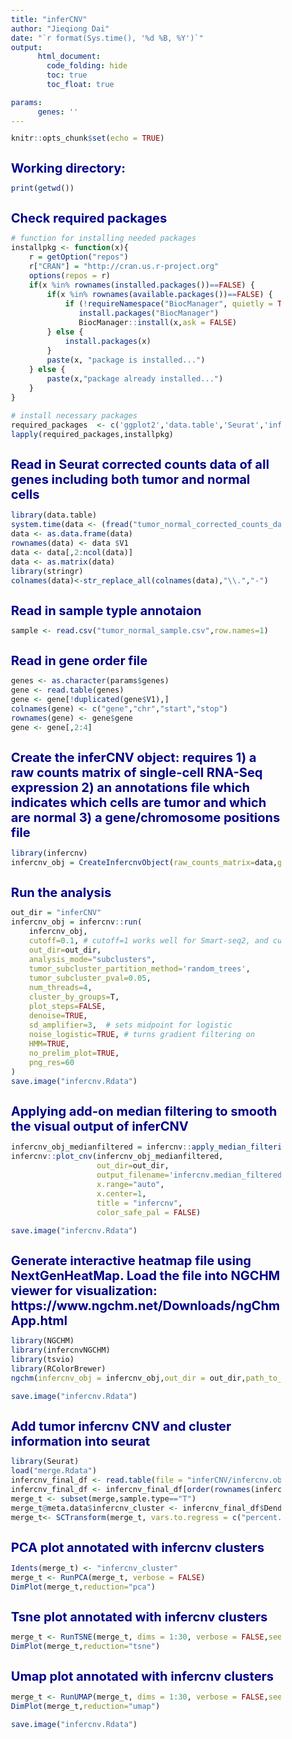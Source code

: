 ```yaml
---
title: "inferCNV"
author: "Jieqiong Dai"
date: "`r format(Sys.time(), '%d %B, %Y')`"
output:
      html_document:
        code_folding: hide
        toc: true
        toc_float: true

params: 
      genes: ''
---
```


<style type="text/css">

body{ /* Normal  */
      font-size: 12px;
  }
td {  /* Table  */
  font-size: 12px;
}
h1.title {
  font-size: 38px;
  color: DarkRed;
}
h1 { /* Header 1 */
  font-size: 20px;
  color: DarkBlue;
}
h2 { /* Header 2 */
  font-size: 18px;
  color: DarkBlue;
}
h3 { /* Header 3 */
  font-size: 16px;
  color: DarkBlue;
}
code.r{ /* Code block */
    font-size: 12px;
}
pre { /* Code block - determines code spacing between lines */
    font-size: 14px;
}
</style>

```r
knitr::opts_chunk$set(echo = TRUE)
```

# Working directory:
```r
print(getwd())
```

# Check required packages
```r
# function for installing needed packages
installpkg <- function(x){
    r = getOption("repos")
    r["CRAN"] = "http://cran.us.r-project.org"
    options(repos = r)
    if(x %in% rownames(installed.packages())==FALSE) {
        if(x %in% rownames(available.packages())==FALSE) {
            if (!requireNamespace("BiocManager", quietly = TRUE))
               install.packages("BiocManager")
               BiocManager::install(x,ask = FALSE)
        } else {
            install.packages(x)
        }
        paste(x, "package is installed...")
    } else {
        paste(x,"package already installed...")
    }
}

# install necessary packages
required_packages  <- c('ggplot2','data.table','Seurat','infercnv','stringr','NGCHM','infercnvNGCHM','tsvio','RColorBrewer')
lapply(required_packages,installpkg)
```

# Read in Seurat corrected counts data of all genes including both tumor and normal cells
```r
library(data.table)
system.time(data <- (fread("tumor_normal_corrected_counts_data_all_genes.csv",header=T)))
data <- as.data.frame(data)
rownames(data) <- data $V1
data <- data[,2:ncol(data)]
data <- as.matrix(data)
library(stringr) 
colnames(data)<-str_replace_all(colnames(data),"\\.","-")
```

# Read in sample typle annotaion
```r
sample <- read.csv("tumor_normal_sample.csv",row.names=1)
```

# Read in gene order file
```r
genes <- as.character(params$genes)
gene <- read.table(genes)
gene <- gene[!duplicated(gene$V1),]
colnames(gene) <- c("gene","chr","start","stop")
rownames(gene) <- gene$gene
gene <- gene[,2:4]
```

# Create the inferCNV object: requires 1) a raw counts matrix of single-cell RNA-Seq expression 2) an annotations file which indicates which cells are tumor and which are normal 3) a gene/chromosome positions file
```r
library(infercnv)
infercnv_obj = CreateInfercnvObject(raw_counts_matrix=data,gene_order_file = gene,annotations_file = sample,ref_group_names=c("N"))
```

# Run the analysis
```r
out_dir = "inferCNV"
infercnv_obj = infercnv::run(
    infercnv_obj,
    cutoff=0.1, # cutoff=1 works well for Smart-seq2, and cutoff=0.1 works well for 10x Genomics
    out_dir=out_dir,
    analysis_mode="subclusters", 
    tumor_subcluster_partition_method='random_trees',
    tumor_subcluster_pval=0.05,
    num_threads=4,    
    cluster_by_groups=T, 
    plot_steps=FALSE,
    denoise=TRUE,
    sd_amplifier=3,  # sets midpoint for logistic
    noise_logistic=TRUE, # turns gradient filtering on
    HMM=TRUE,
    no_prelim_plot=TRUE,
    png_res=60
)
save.image("infercnv.Rdata")
```

# Applying add-on median filtering to smooth the visual output of inferCNV
```r
infercnv_obj_medianfiltered = infercnv::apply_median_filtering(infercnv_obj)
infercnv::plot_cnv(infercnv_obj_medianfiltered, 
                   out_dir=out_dir,
                   output_filename='infercnv.median_filtered', 
                   x.range="auto",
                   x.center=1,
                   title = "infercnv", 
                   color_safe_pal = FALSE)

save.image("infercnv.Rdata")
```

# Generate interactive heatmap file using NextGenHeatMap. Load the file into NGCHM viewer for visualization: https://www.ngchm.net/Downloads/ngChmApp.html
```r
library(NGCHM)
library(infercnvNGCHM)
library(tsvio)
library(RColorBrewer)
ngchm(infercnv_obj = infercnv_obj,out_dir = out_dir,path_to_shaidyMapGen = "/data/CGR_10X/software/NGCHM/ShaidyMapGen.jar",gene_symbol = "bio.gene.hugo")

save.image("infercnv.Rdata")
```     

# Add tumor infercnv CNV and cluster information into seurat
```r
library(Seurat)
load("merge.Rdata")
infercnv_final_df <- read.table(file = "inferCNV/infercnv.observation_groupings.txt",sep = " ", header = TRUE)
infercnv_final_df <- infercnv_final_df[order(rownames(infercnv_final_df)),]
merge_t <- subset(merge,sample.type=="T")
merge_t@meta.data$infercnv_cluster <- infercnv_final_df$Dendrogram.Group
merge_t<- SCTransform(merge_t, vars.to.regress = c("percent.mt","S.Score", "G2M.Score"), verbose = FALSE)
```

# PCA plot annotated with infercnv clusters
```r
Idents(merge_t) <- "infercnv_cluster"
merge_t <- RunPCA(merge_t, verbose = FALSE)
DimPlot(merge_t,reduction="pca") 
```

# Tsne plot annotated with infercnv clusters
```r
merge_t <- RunTSNE(merge_t, dims = 1:30, verbose = FALSE,seed.use = 66)
DimPlot(merge_t,reduction="tsne") 
```

# Umap plot annotated with infercnv clusters
```r
merge_t <- RunUMAP(merge_t, dims = 1:30, verbose = FALSE,seed.use = 66)
DimPlot(merge_t,reduction="umap")

save.image("infercnv.Rdata")
```
